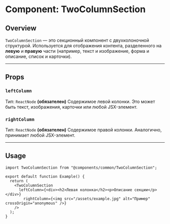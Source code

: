 # Component: TwoColumnSection

## Overview
`TwoColumnSection` — это секционный компонент с двухколоночной структурой.
Используется для отображения контента, разделенного на **левую** и **правую** части (например, текст и изображение, форма и описание, список и карточки).

---

## Props

### `leftColumn`
Тип: `ReactNode` **(обязателен)**
Содержимое левой колонки. Это может быть текст, изображения, карточки или любой JSX-элемент.

### `rightColumn`
Тип: `ReactNode` **(обязателен)**
Содержимое правой колонки. Аналогично, принимает любой JSX-элемент.

---

## Usage

```tsx
import TwoColumnSection from "@components/common/TwoColumnSection";

export default function Example() {
  return (
    <TwoColumnSection
      leftColumn={<div><h2>Левая колонка</h2><p>Описание секции</p></div>}
        rightColumn={<img src="/assets/example.jpg" alt="Пример" crossOrigin="anonymous" />}
    />
  );
}
